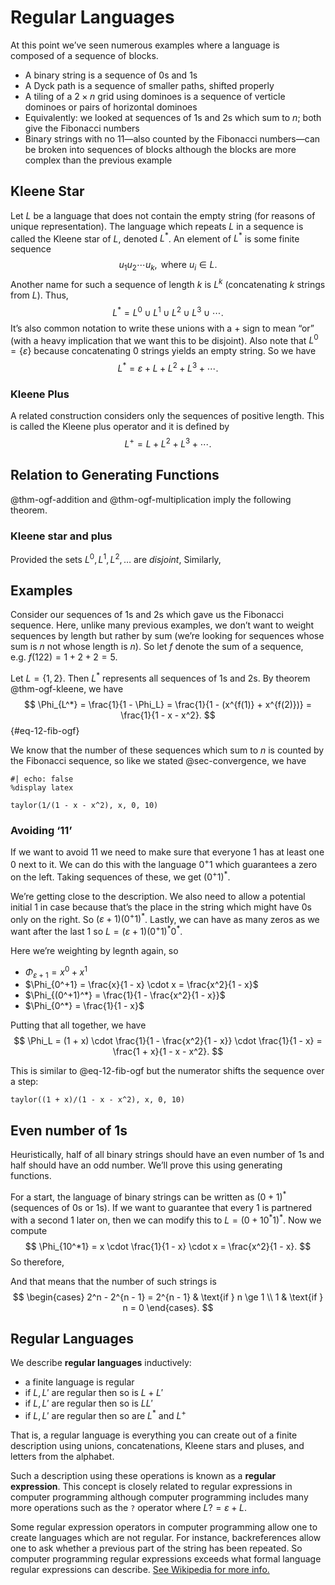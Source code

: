 # Regular Languages

At this point we've seen numerous examples where a language is composed of a sequence of blocks.

* A binary string is a sequence of $0$s and $1$s
* A Dyck path is a sequence of smaller paths, shifted properly
* A tiling of a $2 \times n$ grid using dominoes is a sequence of verticle dominoes or pairs of horizontal dominoes
* Equivalently: we looked at sequences of $1$s and $2$s which sum to $n$; both give the Fibonacci numbers
* Binary strings with no $11$---also counted by the Fibonacci numbers---can be broken into sequences of blocks although the blocks are more complex than the previous example

## Kleene Star

Let $L$ be a language that does not contain the empty string (for reasons of unique representation). The language which repeats $L$ in a sequence is called the Kleene star of $L$, denoted $L^*$. An element of $L^*$ is some finite sequence
$$
u_1 u_2 \cdots u_k, \text{ where } u_i \in L.
$$
Another name for such a sequence of length $k$ is $L^k$ (concatenating $k$ strings from $L$). Thus,
$$
L^* = L^0 \cup L^1 \cup L^2 \cup L^3 \cup \cdots.
$$
It's also common notation to write these unions with a $+$ sign to mean "or" (with a heavy implication that we want this to be disjoint). Also note that $L^0 = \{\varepsilon\}$ because concatenating $0$ strings yields an empty string. So we have
$$
L^* = \varepsilon + L + L^2 + L^3 + \cdots.
$$

### Kleene Plus

A related construction considers only the sequences of positive length. This is called the Kleene plus operator and it is defined by
$$
L^+ = L + L^2 + L^3 + \cdots.
$$

## Relation to Generating Functions
@thm-ogf-addition and @thm-ogf-multiplication imply the following theorem.

::: {#thm-ogf-kleene}
### Kleene star and plus
Provided the sets $L^0, L^1, L^2, \dots$ are *disjoint*,
\begin{align*}
\Phi_{L^*} &= \Phi_{L^0} + \Phi_{L^1} + \Phi_{L^2} + \Phi_{L^3} + \cdots \\
&= \Phi_L^0 + \Phi_L^1 + \Phi_L^2 + \Phi_L^3 + \cdots \\
&= \frac{1}{1 - \Phi_L}.
\end{align*}
Similarly,
\begin{align*}
\Phi_{L^+} &= \Phi_L^1 + \Phi_L^2 + \Phi_L^3 + \cdots \\
&= \frac{\Phi_L}{1 - \Phi_L}.
\end{align*}
:::

## Examples {#sec-regular-language-examples}
Consider our sequences of $1$s and $2$s which gave us the Fibonacci sequence. Here, unlike many previous examples, we don't want to weight sequences by length but rather by sum (we're looking for sequences whose sum is $n$ not whose length is $n$). So let $f$ denote the sum of a sequence, e.g. $f(122) = 1 + 2 + 2 = 5$.

Let $L = \{1, 2\}$. Then $L^*$ represents all sequences of $1$s and $2$s. By theorem @thm-ogf-kleene, we have
$$
\Phi_{L^*} = \frac{1}{1 - \Phi_L} = \frac{1}{1 - (x^{f(1)} + x^{f(2)})} = \frac{1}{1 - x - x^2}.
$$ {#eq-12-fib-ogf}

We know that the number of these sequences which sum to $n$ is counted by the Fibonacci sequence, so like we stated @sec-convergence, we have
```sage
#| echo: false
%display latex
```
```sage
taylor(1/(1 - x - x^2), x, 0, 10)
```

### Avoiding '11'
If we want to avoid $11$ we need to make sure that everyone $1$ has at least one $0$ next to it. We can do this with the language $0^+1$ which guarantees a zero on the left. Taking sequences of these, we get $(0^+1)^*$.

We're getting close to the description. We also need to allow a potential initial $1$ in case because that's the place in the string which might have $0$s only on the right. So $(\varepsilon + 1)(0^+1)^*$. Lastly, we can have as many zeros as we want after the last $1$ so $L = (\varepsilon + 1)(0^+1)^*0^*$.

Here we're weighting by legnth again, so

* $\Phi_{\varepsilon + 1} = x^0 + x^1$
* $\Phi_{0^+1} = \frac{x}{1 - x} \cdot x = \frac{x^2}{1 - x}$
* $\Phi_{(0^+1)^*} = \frac{1}{1 - \frac{x^2}{1 - x}}$
* $\Phi_{0^*} = \frac{1}{1 - x}$

Putting that all together, we have
$$
\Phi_L = (1 + x) \cdot \frac{1}{1 - \frac{x^2}{1 - x}} \cdot \frac{1}{1 - x} = \frac{1 + x}{1 - x - x^2}.
$$

This is similar to @eq-12-fib-ogf but the numerator shifts the sequence over a step:
```sage
taylor((1 + x)/(1 - x - x^2), x, 0, 10)
```

## Even number of 1s
Heuristically, half of all binary strings should have an even number of $1$s and half should have an odd number. We'll prove this using generating functions.

For a start, the language of binary strings can be written as $(0 + 1)^*$ (sequences of $0$s or $1$s). If we want to guarantee that every $1$ is partnered with a second $1$ later on, then we can modify this to $L = (0 + 10^*1)^*$. Now we compute
$$
\Phi_{10^*1} = x \cdot \frac{1}{1 - x} \cdot x = \frac{x^2}{1 - x}.
$$
So therefore,
\begin{align*}
\Phi_L &= \frac{1}{1 - (x + \frac{x^2}{1 - x})} \\
&= \frac{1 - x}{(1 - x) - x(1 - x) - x^2} \\
&= \frac{1 - x}{1 - 2x} \\
&= \frac{1}{1 - 2x} - \frac{x}{1 - 2x} \\
&= \sum_{n = 0}^\infty 2^n x^n - \sum_{n = 0}^\infty 2^{n} x^{n + 1} \\
&= \sum_{n = 0}^\infty 2^n x^n - \sum_{n = 1}^\infty 2^{n - 1} x^{n}.
\end{align*}

And that means that the number of such strings is
$$
\begin{cases}
2^n - 2^{n - 1} = 2^{n - 1} & \text{if } n \ge 1 \\
1 & \text{if } n = 0
\end{cases}.
$$

## Regular Languages
We describe **regular languages** inductively:

* a finite language is regular
* if $L, L'$ are regular then so is $L + L'$
* if $L, L'$ are regular then so is $LL'$
* if $L, L'$ are regular then so are $L^*$ and $L^+$

That is, a regular language is everything you can create out of a finite description using unions, concatenations, Kleene stars and pluses, and letters from the alphabet.

Such a description using these operations is known as a **regular expression**. This concept is closely related to regular expressions in computer programming although computer programming includes many more operations such as the `?` operator where $L? = \varepsilon + L$.

::: {.callout-note}
Some regular expression operators in computer programming allow one to create languages which are not regular. For instance, backreferences allow one to ask whether a previous part of the string has been repeated. So computer programming regular expressions exceeds what formal language regular expressions can describe. [See Wikipedia for more info.](https://en.wikipedia.org/wiki/Regular_expression#Patterns_for_non-regular_languages)
:::

